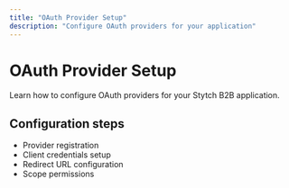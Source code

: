 ```yaml
---
title: "OAuth Provider Setup"
description: "Configure OAuth providers for your application"
---
```


# OAuth Provider Setup

Learn how to configure OAuth providers for your Stytch B2B application.

## Configuration steps

- Provider registration
- Client credentials setup
- Redirect URL configuration
- Scope permissions
